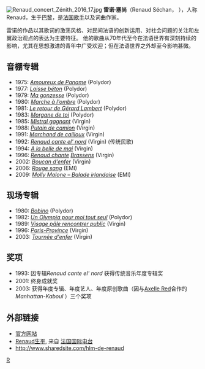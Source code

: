 {{BLP unsourced |time=2008-07-21T17:38:12+00:00 }}
[[File:Renaud_concert_Zénith_2016_17.jpg|thumb]]
'''雷诺·塞尚'''（Renaud Séchan，{{bd|1952年|5月12日|catIdx=R}} ），人称Renaud，生于[[巴黎|巴黎]]，是[[法国|法国]][[歌手|歌手]]以及词曲作家。

雷诺的作品以其歌词的激荡风格、对民间法语的创新运用、对社会问题的关注和左翼政治观点的表达为主要特征。
他的歌曲从70年代至今在法语世界有深刻持续的影响，尤其在思想激进的青年中广受欢迎；但在法语世界之外却至今影响甚微。

== 音棚专辑 ==

*1975: ''[[Amoureux_de_Paname|Amoureux de Paname]]'' (Polydor)
*1977: ''[[Laisse_béton|Laisse béton]]'' (Polydor)
*1979: ''[[Ma_gonzesse|Ma gonzesse]]'' (Polydor) 
*1980: ''[[Marche_à_l'ombre|Marche à l'ombre]]'' (Polydor)
*1981: ''[[Le_retour_de_Gérard_Lambert|Le retour de Gérard Lambert]]'' (Polydor)
*1983: ''[[Morgane_de_toi|Morgane de toi]]'' (Polydor)
*1985: ''[[Mistral_gagnant|Mistral gagnant]]'' (Virgin)
*1988: ''[[Putain_de_camion|Putain de camion]]'' (Virgin)
*1991: ''[[Marchand_de_cailloux|Marchand de cailloux]]'' (Virgin)
*1992: ''[[Renaud_cante_el'_nord|Renaud cante el' nord]]'' (Virgin) (传统民歌)
*1994: ''[[A_la_belle_de_mai|A la belle de mai]]'' (Virgin)
*1996: ''[[Renaud_chante_Brassens|Renaud chante]] [[Georges_Brassens|Brassens]]'' (Virgin)
*2002: ''[[Boucan_d'enfer|Boucan d'enfer]]'' (Virgin)
*2006: ''[[Rouge_sang|Rouge sang]]'' (EMI) 
*2009: ''[[Molly_Malone_–_Balade_irlandaise|Molly Malone – Balade irlandaise]]'' (EMI)

== 现场专辑 ==

*1980: ''[[Bobino_(album)|Bobino]]'' (Polydor)
*1982: ''[[Un_Olympia_pour_moi_tout_seul|Un Olympia pour moi tout seul]]'' (Polydor) 
*1989: ''[[Visage_pâle_rencontrer_public|Visage pâle rencontrer public]]'' (Virgin)
*1996: ''[[Paris-Province|Paris-Province]]'' (Virgin)
*2003: ''[[Tournée_d'enfer|Tournée d'enfer]]'' (Virgin)

== 奖项 ==
*1993: 因专辑''Renaud cante el' nord'' 获得传统音乐年度专辑奖
*2001: 终身成就奖
*2003: 获得年度专辑、年度艺人、年度原创歌曲（因与[[Axelle_Red|Axelle Red]]合作的''Manhattan-Kaboul'' ）三个奖项

== 外部链接 ==
* [http://www.renaud-le-renard.com/ 官方网站] {{Wayback|url=http://www.renaud-le-renard.com/ |date=20210124002115 }}
* [https://web.archive.org/web/20110304152534/http://www.rfimusique.com/siteen/biographie/biographie_6062.asp Renaud生平], 来自 [[法国国际电台|法国国际电台]]
* [http://www.sharedsite.com/hlm-de-renaud http://www.sharedsite.com/hlm-de-renaud] {{Wayback|url=http://www.sharedsite.com/hlm-de-renaud |date=20110321144057 }}

{{Authority control}}
[[Category:法國男歌手|R]]